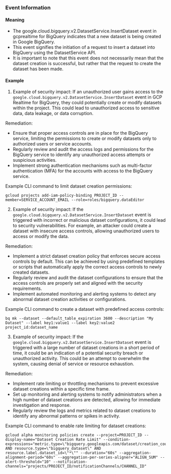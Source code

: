 
### Event Information

#### Meaning

- The google.cloud.bigquery.v2.DatasetService.InsertDataset event in gcprealtime for BigQuery indicates that a new dataset is being created in Google BigQuery.
- This event signifies the initiation of a request to insert a dataset into BigQuery using the DatasetService API.
- It is important to note that this event does not necessarily mean that the dataset creation is successful, but rather that the request to create the dataset has been made.

#### Example

1. Example of security impact: If an unauthorized user gains access to the `google.cloud.bigquery.v2.DatasetService.InsertDataset` event in GCP Realtime for BigQuery, they could potentially create or modify datasets within the project. This could lead to unauthorized access to sensitive data, data leakage, or data corruption.

Remediation:
- Ensure that proper access controls are in place for the BigQuery service, limiting the permissions to create or modify datasets only to authorized users or service accounts.
- Regularly review and audit the access logs and permissions for the BigQuery service to identify any unauthorized access attempts or suspicious activities.
- Implement strong authentication mechanisms such as multi-factor authentication (MFA) for the accounts with access to the BigQuery service.

Example CLI command to limit dataset creation permissions:
```
gcloud projects add-iam-policy-binding PROJECT_ID --member=SERVICE_ACCOUNT_EMAIL --role=roles/bigquery.dataEditor
```

2. Example of security impact: If the `google.cloud.bigquery.v2.DatasetService.InsertDataset` event is triggered with incorrect or malicious dataset configurations, it could lead to security vulnerabilities. For example, an attacker could create a dataset with insecure access controls, allowing unauthorized users to access or modify the data.

Remediation:
- Implement a strict dataset creation policy that enforces secure access controls by default. This can be achieved by using predefined templates or scripts that automatically apply the correct access controls to newly created datasets.
- Regularly review and audit the dataset configurations to ensure that the access controls are properly set and aligned with the security requirements.
- Implement automated monitoring and alerting systems to detect any abnormal dataset creation activities or configurations.

Example CLI command to create a dataset with predefined access controls:
```
bq mk --dataset --default_table_expiration 3600 --description "My Dataset" --label key1:value1 --label key2:value2 project_id:dataset_name
```

3. Example of security impact: If the `google.cloud.bigquery.v2.DatasetService.InsertDataset` event is triggered with a large number of dataset creations in a short period of time, it could be an indication of a potential security breach or unauthorized activity. This could be an attempt to overwhelm the system, causing denial of service or resource exhaustion.

Remediation:
- Implement rate limiting or throttling mechanisms to prevent excessive dataset creations within a specific time frame.
- Set up monitoring and alerting systems to notify administrators when a high number of dataset creations are detected, allowing for immediate investigation and response.
- Regularly review the logs and metrics related to dataset creations to identify any abnormal patterns or spikes in activity.

Example CLI command to enable rate limiting for dataset creations:
```
gcloud alpha monitoring policies create --project=PROJECT_ID --display-name="Dataset Creation Rate Limit" --condition-expressions="metric.type=\"bigquery.googleapis.com/dataset/creation_count\" AND resource.type=\"bigquery_dataset\" AND resource.label.dataset_id=\"*\"" --duration="60s" --aggregation-alignment-period="60s" --aggregation-per-series-aligner="ALIGN_SUM" --alert-threshold="10" --notification-channels="projects/PROJECT_ID/notificationChannels/CHANNEL_ID"
```

